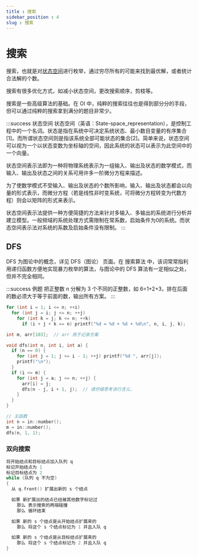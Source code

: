 ```yaml
---
title : 搜索
sidebar_position : 4
slug : 搜索
---
```

# 搜索

搜索，也就是对[状态空间](https://zh.wikipedia.org/wiki/%E7%8A%B6%E6%80%81%E7%A9%BA%E9%97%B4)进行枚举，通过穷尽所有的可能来找到最优解，或者统计合法解的个数。

搜索有很多优化方式，如减小状态空间，更改搜索顺序，剪枝等。

搜索是一些高级算法的基础。在 OI 中，纯粹的搜索往往也是得到部分分的手段，但可以通过纯粹的搜索拿到满分的题目非常少。


:::success 状态空间
状态空间（英语：State-space_representation），是控制工程中的一个名词。状态是指在系统中可决定系统状态、最小数目变量的有序集合[1]。而所谓状态空间则是指该系统全部可能状态的集合[2]。简单来说，状态空间可以视为一个以状态变数为坐标轴的空间，因此系统的状态可以表示为此空间中的一个向量。

状态空间表示法即为一种将物理系统表示为一组输入、输出及状态的数学模式，而输入、输出及状态之间的关系可用许多一阶微分方程来描述。

为了使数学模式不受输入、输出及状态的个数所影响，输入、输出及状态都会以向量的形式表示，而微分方程（若是线性非时变系统，可将微分方程转变为代数方程）则会以矩阵的形式来表示。

状态空间表示法提供一种方便简捷的方法来针对多输入、多输出的系统进行分析并建立模型。一般频域的系统处理方式需限制在常系数，启始条件为0的系统。而状态空间表示法对系统的系数及启始条件没有限制。
:::

## DFS

DFS 为图论中的概念，详见 DFS（图论） 页面。在 搜索算法 中，该词常常指利用递归函数方便地实现暴力枚举的算法，与图论中的 DFS 算法有一定相似之处，但并不完全相同。

:::success 例题
把正整数 n 分解为 3 个不同的正整数，如 6=1+2+3，排在后面的数必须大于等于前面的数，输出所有方案。
:::

```cpp title="简单暴力解法"
for (int i = 1; i <= n; ++i)
  for (int j = i; j <= n; ++j)
    for (int k = j; k <= n; ++k)
      if (i + j + k == n) printf("%d = %d + %d + %d\n", n, i, j, k);
```

```cpp title="递归暴力解法"
int m, arr[103];  // arr 用于记录方案

void dfs(int n, int i, int a) {
  if (n == 0) {
    for (int j = 1; j <= i - 1; ++j) printf("%d ", arr[j]);
    printf("\n");
  }
  if (i <= m) {
    for (int j = a; j <= n; ++j) {
      arr[i] = j;
      dfs(n - j, i + 1, j);  // 请仔细思考该行含义。
    }
  }
}

// 主函数
int n = in::number();
m = in::number();
dfs(n, 1, 1);
```

### 双向搜索

```cpp
将开始结点和目标结点加入队列 q
标记开始结点为 1
标记目标结点为 2
while (队列 q 不为空)
{
  从 q.front() 扩展出新的 s 个结点

  如果 新扩展出的结点已经被其他数字标记过
    那么 表示搜索的两端碰撞
    那么 循环结束

  如果 新的 s 个结点是从开始结点扩展来的
    那么 将这个 s 个结点标记为 1 并且入队 q 

  如果 新的 s 个结点是从目标结点扩展来的
    那么 将这个 s 个结点标记为 2 并且入队 q
}
```